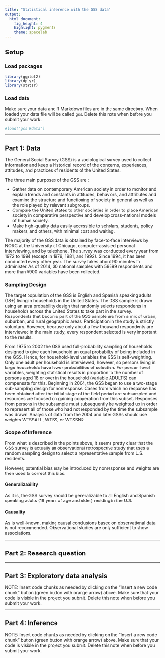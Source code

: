 ```yaml
---
title: "Statistical inference with the GSS data"
output: 
  html_document: 
    fig_height: 4
    highlight: pygments
    theme: spacelab
---
```


## Setup

### Load packages

```r
library(ggplot2)
library(dplyr)
library(statsr)
```

### Load data

Make sure your data and R Markdown files are in the same directory. When loaded
your data file will be called `gss`. Delete this note when before you submit 
your work. 

```r
#load("gss.Rdata")
```



* * *

## Part 1: Data

The General Social Survey (GSS) is a sociological survey used to collect information and keep a historical record of the concerns, experiences, attitudes, and practices of residents of the United States.

The three main purposes of the GSS are :

* Gather data on contemporary American society in order to monitor and explain trends and constants in attitudes, behaviors, and attributes and examine the structure and functioning of society in general as well as the role played by relevant subgroups.
* Compare the United States to other societies in order to place American society in comparative perspective and develop cross-national models of human society.
* Make high-quality data easily accessible to scholars, students, policy makers, and others, with minimal cost and waiting.

The majority of the GSS data is obtained by face-to-face interviews by NORC at the University of Chicago, computer-assisted personal interviewing, and by telephone. The survey was conducted every year from 1972 to 1994 (except in 1979, 1981, and 1992). Since 1994, it has been conducted every other year. The survey takes about 90 minutes to administer. As of 2014, 30 national samples with 59599 respondents and more than 5900 variables have been collected.

### Sampling Design

The target population of the GSS is English and Spanish speaking adults (18+) living in households in the United States. The GSS sample is drawn using an area probability design that randomly selects respondents in households across the United States to take part in the survey. Respondents that become part of the GSS sample are from a mix of urban, suburban, and rural geographic areas. Participation in the study is strictly voluntary. However, because only about a few thousand respondents are interviewed in the main study, every respondent selected is very important to the results.

From 1975 to 2002 the GSS used full-probability sampling of households designed to give each household an equal probability of being included in the GSS. Hence, for household-level variables the GSS is self-weighting. Only one adult per household is interviewed, however, so persons living in large households have lower probabilities of selection. For person-level variables, weighting statistical results in proportion to the number of persons aged 18 or over in the household (variable ADULTS) can compensate for this. Beginning in 2004, the GSS began to use a two-stage sub-sampling design for nonresponse. Cases from which no response has been obtained after the initial stage of the field period are subsampled and resources are focused on gaining cooperation from this subset. Responses from persons in the subsample must subsequently be weighted up in order to represent all of those who had not responded by the time the subsample was drawn. Analysis of data from the 2004 and later GSSs should use weights WTSSALL, WTSS, or WTSSNR.

### Scope of Inference

From what is described in the points above, it seems pretty clear that the GSS survey is actually an observational retrospective study that uses a random sampling design to select a representative sample from U.S. residents. 

However, potential bias may be introduced by nonresponse and weights are then used to correct this bias.

#### Generalizability

As it is, the GSS survey should be generalizable to all English and Spanish speaking adults (18 years of age and older) residing in the U.S.

#### Causality

As is well-known, making causal conclusions based on observational data is not recommended. Observational studies are only sufficient to show associations.

* * *

## Part 2: Research question



* * *

## Part 3: Exploratory data analysis

NOTE: Insert code chunks as needed by clicking on the "Insert a new code chunk" 
button (green button with orange arrow) above. Make sure that your code is visible
in the project you submit. Delete this note when before you submit your work.

* * *

## Part 4: Inference

NOTE: Insert code chunks as needed by clicking on the "Insert a new code chunk" 
button (green button with orange arrow) above. Make sure that your code is visible
in the project you submit. Delete this note when before you submit your work.